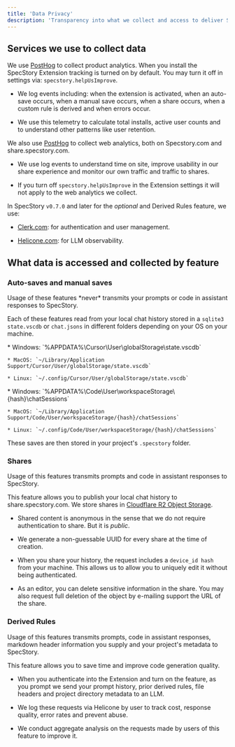 ```yaml
---
title: 'Data Privacy'
description: 'Transparency into what we collect and access to deliver SpecStory'
---
```


## Services we use to collect data

We use [PostHog](https://posthog.com/) to collect product analytics. When you install the SpecStory Extension tracking is turned on by default. You may turn it off in settings via: `specstory.helpUsImprove`.

* We log events including: when the extension is activated, when an auto-save occurs, when a manual save occurs, when a share occurs, when a custom rule is derived and when errors occur.

* We use this telemetry to calculate total installs, active user counts and to understand other patterns like user retention.

We also use [PostHog](https://posthog.com/)  to collect web analytics, both on Specstory.com and share.specstory.com.

* We use log events to understand time on site, improve usability in our share experience and monitor our own traffic and traffic to shares.

* If you turn off `specstory.helpUsImprove` in the Extension settings it will not apply to the web analytics we collect.

In SpecStory `v0.7.0` and later for the *optional* and Derived Rules feature, we use:

* [Clerk.com](https://clerk.com/): for authentication and user management.

* [Helicone.com](https://www.helicone.ai/): for LLM observability.

## What data is accessed and collected by feature

### Auto-saves and manual saves

<Check>
  Usage of these features *never* transmits your prompts or code in assistant responses to SpecStory.
</Check>

Each of these features read from your local chat history stored in a `sqlite3 state.vscdb` or `chat.jsons` in different folders depending on your OS on your machine. 

<Tabs>
  <Tab title="Cursor">
    * Windows: `%APPDATA%\Cursor\User\globalStorage\state.vscdb`
    
    * MacOS: `~/Library/Application Support/Cursor/User/globalStorage/state.vscdb`
    
    * Linux: `~/.config/Cursor/User/globalStorage/state.vscdb`
  </Tab>
  <Tab title="GitHub Copilot">
    * Windows: `%APPDATA%\Code\User\workspaceStorage\{hash}\chatSessions`
    
    * MacOS: `~/Library/Application Support/Code/User/workspaceStorage/{hash}/chatSessions`
    
    * Linux: `~/.config/Code/User/workspaceStorage/{hash}/chatSessions`
  </Tab>
</Tabs>

These saves are then stored in your project's `.specstory` folder.

### Shares

<Note>
  Usage of this features transmits prompts and code in assistant responses to SpecStory.
</Note>

This feature allows you to publish your local chat history to share.specstory.com. We store shares in [Cloudflare R2 Object Storage](https://www.cloudflare.com/developer-platform/products/r2/).

* Shared content is anonymous in the sense that we do not require authentication to share. But it is *public*.

* We generate a non-guessable UUID for every share at the time of creation.

* When you share your history, the request includes a `device_id hash` from your machine. This allows us to allow you to uniquely edit it without being authenticated.

* As an editor, you can delete sensitive information in the share. You may also request full deletion of the object by e-mailing support the URL of the share.

### Derived Rules

<Note>
  Usage of this features transmits prompts, code in assistant responses, markdown header information you supply and your project's metadata to SpecStory.
</Note>

This feature allows you to save time and improve code generation quality.

* When you authenticate into the Extension and turn on the feature, as you prompt we send your prompt history, prior derived rules, file headers and project directory metadata to an LLM.

* We log these requests via Helicone by user to track cost, response quality, error rates and prevent abuse.

* We conduct aggregate analysis on the requests made by users of this feature to improve it.